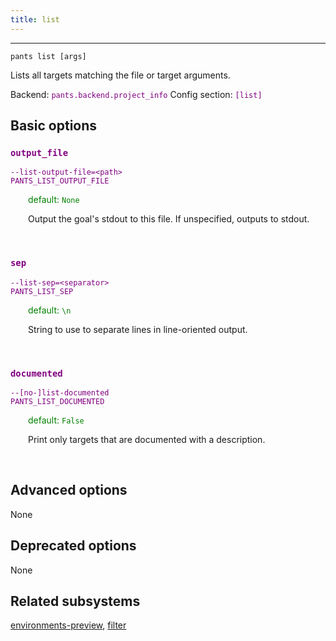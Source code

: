 ```yaml
---
title: list
---
```


---

```
pants list [args]
```

Lists all targets matching the file or target arguments.

Backend: <span style="color: purple"><code>pants.backend.project_info</code></span>
Config section: <span style="color: purple"><code>[list]</code></span>

## Basic options

<div style="color: purple">

### `output_file`

  <code>--list-output-file=&lt;path&gt;</code><br>
  <code>PANTS_LIST_OUTPUT_FILE</code><br>
</div>
<div style="padding-left: 2em;">
<span style="color: green">default: <code>None</code></span>

<br>

Output the goal's stdout to this file. If unspecified, outputs to stdout.

</div>
<br>

<div style="color: purple">

### `sep`

  <code>--list-sep=&lt;separator&gt;</code><br>
  <code>PANTS_LIST_SEP</code><br>
</div>
<div style="padding-left: 2em;">
<span style="color: green">default: <code>\n</code></span>

<br>

String to use to separate lines in line-oriented output.

</div>
<br>

<div style="color: purple">

### `documented`

  <code>--[no-]list-documented</code><br>
  <code>PANTS_LIST_DOCUMENTED</code><br>
</div>
<div style="padding-left: 2em;">
<span style="color: green">default: <code>False</code></span>

<br>

Print only targets that are documented with a description.

</div>
<br>

## Advanced options

None

## Deprecated options

None

## Related subsystems

[environments-preview](reference-environments-preview), [filter](reference-filter)
